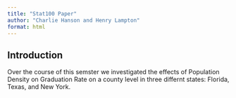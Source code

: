 ```yaml
---
title: "Stat100 Paper"
author: "Charlie Hanson and Henry Lampton"
format: html
---
```

## Introduction

 Over the course of this semster we investigated the effects of Population Density on Graduation Rate on a county level in three differnt states: Florida, Texas, and New York. 

